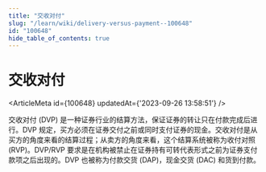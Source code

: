 ```yaml
---
title: "交收对付"
slug: "/learn/wiki/delivery-versus-payment--100648"
id: "100648"
hide_table_of_contents: true
---
```



# 交收对付

<ArticleMeta id={100648} updatedAt={'2023-09-26 13:58:51'} />
<div className='border-solid border-b border-t-0 my-4 border-[var(--ifm-color-gray-300)]' />

交收对付 (DVP) 是一种证券行业的结算方法，保证证券的转让只在付款完成后进行。DVP 规定，买方必须在证券交付之前或同时支付证券的现金。交收对付是从买方的角度来看的结算过程；从卖方的角度来看，这个结算系统被称为收付对照 (RVP)。DVP/RVP 要求是在机构被禁止在证券持有可转代表形式之前为证券支付款项之后出现的。DVP 也被称为付款交货 (DAP)，现金交货 (DAC) 和货到付款。

